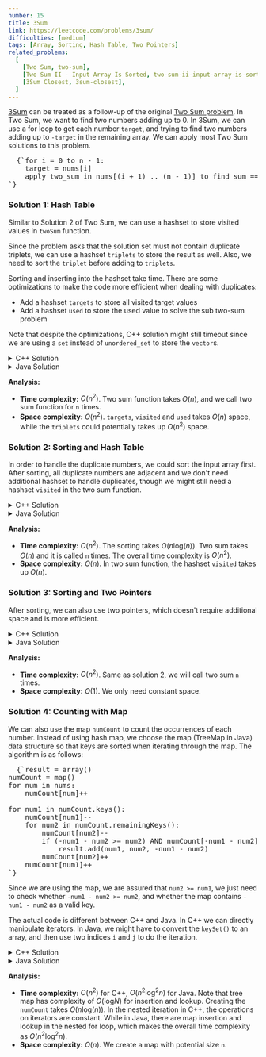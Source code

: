 ```yaml
---
number: 15
title: 3Sum
link: https://leetcode.com/problems/3sum/
difficulties: [medium]
tags: [Array, Sorting, Hash Table, Two Pointers]
related_problems:
  [
    [Two Sum, two-sum],
    [Two Sum II - Input Array Is Sorted, two-sum-ii-input-array-is-sorted],
    [3Sum Closest, 3sum-closest],
  ]
---
```



[3Sum](https://leetcode.com/problems/3sum/) can be treated as a follow-up of the original [Two Sum problem](https://leetcode.com/problems/two-sum/). In Two Sum, we want to find two numbers adding up to 0. In 3Sum, we can use a for loop to get each number `target`, and trying to find two numbers adding up to `-target` in the remaining array. We can apply most <Link to="/en/solution/two-sum">Two Sum solutions</Link> to this problem.

<pre class="pseudo-code">
  {`for i = 0 to n - 1:
    target = nums[i]
    apply two_sum in nums[(i + 1) .. (n - 1)] to find sum == -target
`}
</pre>

<h3 id="solution_1">Solution 1: Hash Table</h3>

Similar to <Link to="/en/solution/two-sum#solution_2">Solution 2 of Two Sum</Link>, we can use a hashset to store visited values in `twoSum` function.

Since the problem asks that the solution set must not contain duplicate triplets, we can use a hashset `triplets` to store the result as well. Also, we need to sort the `triplet` before adding to `triplets`.

Sorting and inserting into the hashset take time. There are some optimizations to make the code more efficient when dealing with duplicates:

- Add a hashset `targets` to store all visited target values
- Add a hashset `used` to store the used value to solve the sub two-sum problem

Note that despite the optimizations, C++ solution might still timeout since we are using a `set` instead of `unordered_set` to store the `vector`s.

<details class="code-details">
    <summary>C++ Solution</summary>

```cpp
class Solution {
private:
    void twoSum(vector<int>& nums, int target, int start, set<vector<int>>& triplets) {
        int n = nums.size();
        unordered_set<int> visited;
        unordered_set<int> used;
        for (int i = start; i < n; i++) {
            int num = nums[i];
            if (visited.count(-target - num) > 0 && used.count(num) == 0) {
                vector<int> triplet{target, -target - num, num};
                sort(triplet.begin(), triplet.end());
                triplets.insert(triplet);
                visited.insert(num);
                used.insert(num);
            }
            else {
                visited.insert(num);
            }
        }
    }

public:
    vector<vector<int>> threeSum(vector<int>& nums) {
        int n = nums.size();
        set<vector<int>> triplets;
        unordered_set<int> targets;

        for (int i = 0; i < n; i++) {
            int target = nums[i];
            if (targets.count(target) == 0) {
                twoSum(nums, target, i + 1, triplets);
                targets.insert(target);
            }
        }

        return vector<vector<int>>(triplets.begin(), triplets.end());
    }
};
```

</details>

<details class="code-details">
    <summary>Java Solution</summary>

```java
class Solution {
    private void twoSum(int[] nums, int target, int start, Set<List<Integer>> triplets) {
        int n = nums.length;
        Set<Integer> visited = new HashSet<>();
        Set<Integer> used = new HashSet<>();
        for (int i = start; i < n; i++) {
            int num = nums[i];
            if (visited.contains(-target - num) && !used.contains(num)) {
                List<Integer> triplet = Arrays.asList(target, -target - num, num);
                Collections.sort(triplet);
                triplets.add(triplet);
                visited.add(num);
                used.add(num);
            }
            else {
                visited.add(num);
            }
        }
    }

    public List<List<Integer>> threeSum(int[] nums) {
        int n = nums.length;
        Set<List<Integer>> triplets = new HashSet<>();
        Set<Integer> targets = new HashSet<>();

        for (int i = 0; i < n; i++) {
            int target = nums[i];
            if (!targets.contains(target)) {
                twoSum(nums, target, i + 1, triplets);
                targets.add(target);
            }
        }

        List<List<Integer>> result = new ArrayList<>(triplets);
        return result;
    }
}
```

</details>

**Analysis:**

- **Time complexity:** $O(n^2)$. Two sum function takes $O(n)$, and we call two sum function for `n` times.
- **Space complexity:** $O(n^2)$. `targets`, `visited` and `used` takes $O(n)$ space, while the `triplets` could potentially takes up $O(n^2)$ space.

<h3 id="solution_2">Solution 2: Sorting and Hash Table</h3>

In order to handle the duplicate numbers, we could sort the input array first. After sorting, all duplicate numbers are adjacent and we don't need additional hashset to handle duplicates, though we might still need a hashset `visited` in the two sum function.

<details class="code-details">
    <summary>C++ Solution</summary>

```cpp
class Solution {
private:
    unordered_set<int> visited;

    void twoSum(vector<int>& nums, int target, int start, vector<vector<int>>& result) {
        int n = nums.size();

        for (int i = start; i < n; i++) {
            int num = nums[i];
            if (visited.count(-target - num) > 0) {
                result.push_back({target, -target - num, num});
                while (i + 1 < n && nums[i + 1] == num) {
                    i++;
                }
            }
            else {
                visited.insert(num);
            }
        }

        visited.clear();
    }

public:
    vector<vector<int>> threeSum(vector<int>& nums) {
        int n = nums.size();
        sort(nums.begin(), nums.end());
        vector<vector<int>> result;

        for (int i = 0; i < n; i++) {
            if (i == 0 || nums[i] != nums[i - 1]) {
                int target = nums[i];
                twoSum(nums, target, i + 1, result);
            }
        }

        return result;
    }
};
```

</details>

<details class="code-details">
    <summary>Java Solution</summary>

```java
class Solution {
    private void twoSum(int[] nums, int target, int start, List<List<Integer>> result) {
        int n = nums.length;
        Set<Integer> visited = new HashSet<>();

        for (int i = start; i < n; i++) {
            int num = nums[i];
            if (visited.contains(-target - num)) {
                result.add(Arrays.asList(target, -target - num, num));
                while (i + 1 < n && nums[i + 1] == num) {
                    i++;
                }
            }
            else {
                visited.add(num);
            }
        }
    }

    public List<List<Integer>> threeSum(int[] nums) {
        int n = nums.length;
        Arrays.sort(nums);
        List<List<Integer>> result = new ArrayList<>();

        for (int i = 0; i < n; i++) {
            if (i == 0 || nums[i] != nums[i - 1]) {
                int target = nums[i];
                twoSum(nums, target, i + 1, result);
            }
        }

        return result;
    }
}
```

</details>

**Analysis:**

- **Time complexity:** $O(n^2)$. The sorting takes $O(n\text{log}(n))$. Two sum takes $O(n)$ and it is called `n` times. The overall time complexity is $O(n^2)$.
- **Space complexity:** $O(n)$. In two sum function, the hashset `visited` takes up $O(n)$.

<h3 id="solution_3">Solution 3: Sorting and Two Pointers</h3>

After sorting, we can also use two pointers, which doesn't require additional space and is more efficient.

<details class="code-details">
    <summary>C++ Solution</summary>

```cpp
class Solution {
private:
    void twoSum(vector<int>& nums, int target, int start, vector<vector<int>>& result) {
        int p1 = start, p2 = nums.size() - 1;
        while (p1 < p2) {
            int num1 = nums[p1], num2 = nums[p2];
            if (num1 + num2 == -target) {
                result.push_back({target, num1, num2});
                if (num1 == num2) {
                    return;
                }
                while (nums[p1] == num1) {
                    p1++;
                }
                while (nums[p2] == num2) {
                    p2--;
                }
            }
            else if (num1 + num2 < -target) {
                p1++;
            }
            else {
                p2--;
            }
        }
    }

public:
    vector<vector<int>> threeSum(vector<int>& nums) {
        int n = nums.size();
        sort(nums.begin(), nums.end());
        vector<vector<int>> result;

        for (int i = 0; i < n; i++) {
            if (i == 0 || nums[i] != nums[i - 1]) {
                int target = nums[i];
                twoSum(nums, target, i + 1, result);
            }
        }

        return result;
    }
};
```

</details>

<details class="code-details">
    <summary>Java Solution</summary>

```java
class Solution {
    private void twoSum(int[] nums, int target, int start, List<List<Integer>> result) {
        int p1 = start, p2 = nums.length - 1;
        while (p1 < p2) {
            int num1 = nums[p1], num2 = nums[p2];
            if (num1 + num2 == -target) {
                result.add(Arrays.asList(target, num1, num2));
                if (num1 == num2) {
                    return;
                }

                while (nums[p1] == num1) {
                    p1++;
                }

                while (nums[p2] == num2) {
                    p2--;
                }
            }
            else if (num1 + num2 < -target) {
                p1++;
            }
            else {
                p2--;
            }
        }
    }

    public List<List<Integer>> threeSum(int[] nums) {
        int n = nums.length;
        Arrays.sort(nums);
        List<List<Integer>> result = new ArrayList<>();

        for (int i = 0; i < n; i++) {
            if (i == 0 || nums[i] != nums[i - 1]) {
                int num = nums[i];
                twoSum(nums, num, i + 1, result);
            }
        }

        return result;
    }
}
```

</details>

**Analysis:**

- **Time complexity:** $O(n^2)$. Same as solution 2, we will call two sum `n` times.
- **Space complexity:** $O(1)$. We only need constant space.

<h3 id="solution_4">Solution 4: Counting with Map</h3>

We can also use the map `numCount` to count the occurrences of each number. Instead of using hash map, we choose the map (TreeMap in Java) data structure so that keys are sorted when iterating through the map. The algorithm is as follows:

<pre class="pseudo-code">
  {`result = array()
numCount = map()
for num in nums:
    numCount[num]++

for num1 in numCount.keys():
    numCount[num1]--
    for num2 in numCount.remainingKeys():
        numCount[num2]--
        if (-num1 - num2 >= num2) AND numCount[-num1 - num2] > 0:
            result.add(num1, num2, -num1 - num2)
        numCount[num2]++
    numCount[num1]++
`}
</pre>

Since we are using the map, we are assured that `num2 >= num1`, we just need to check whether `-num1 - num2 >= num2`, and whether the map contains `-num1 - num2` as a valid key.

The actual code is different between C++ and Java. In C++ we can directly manipulate iterators. In Java, we might have to convert the `keySet()` to an array, and then use two indices `i` and `j` to do the iteration.

<details class="code-details">
    <summary>C++ Solution</summary>

```cpp
class Solution {
public:
    vector<vector<int>> threeSum(vector<int>& nums) {
        map<int, int> numCount;
        vector<vector<int>> result;

        for (int num : nums) {
            numCount[num]++;
        }


        for (auto it = numCount.begin(); it != numCount.end(); it++) {
            int num1 = (*it).first;
            (*it).second = (*it).second - 1;
            for (auto it2 = it; it2 != numCount.end(); it2++) {
                if ((*it2).second > 0) {
                    int num2 = (*it2).first;
                    if (num2 > -num1 - num2) {
                        break;
                    }
                    (*it2).second = (*it2).second - 1;
                    if (numCount.count(-num1 - num2) > 0 && numCount[-num1 - num2] > 0) {
                        result.push_back({num1, num2, -num1 - num2});
                    }
                    (*it2).second = (*it2).second + 1;
                }
            }
            (*it).second = (*it).second + 1;
        }

        return result;
    }
};
```

</details>

<details class="code-details">
    <summary>Java Solution</summary>

```java
class Solution {
    public List<List<Integer>> threeSum(int[] nums) {
        List<List<Integer>> result = new ArrayList<>();
        Map<Integer, Integer> numCount = new TreeMap();
        for (int num : nums) {
            numCount.put(num, numCount.getOrDefault(num, 0) + 1);
        }

        List<Integer> sortedNums = new ArrayList<>(numCount.keySet());

        for (int i = 0; i < sortedNums.size(); i++) {
            int num1 = sortedNums.get(i);
            numCount.put(num1, numCount.get(num1) - 1);
            for (int j = i; j < sortedNums.size(); j++) {
                int num2 = sortedNums.get(j);
                if (num2 > -num1 - num2) {
                    break;
                }
                if (numCount.get(num2) > 0) {
                    numCount.put(num2, numCount.get(num2) - 1);
                    if (numCount.getOrDefault(-num1 - num2, 0) > 0) {
                        result.add(Arrays.asList(num1, num2, -num1 - num2));
                    }
                    numCount.put(num2, numCount.get(num2) + 1);
                }
            }
            numCount.put(num1, numCount.get(num1) + 1);
        }

        return result;
    }
}
```

</details>

**Analysis:**

- **Time complexity:** $O(n^2)$ for C++, $O(n^2\text{log}^2n)$ for Java. Note that tree map has complexity of $O(\text{log}N)$ for insertion and lookup. Creating the `numCount` takes $O(n\text{log}(n))$. In the nested iteration in C++, the operations on iterators are constant. While in Java, there are map insertion and lookup in the nested for loop, which makes the overall time complexity as $O(n^2\text{log}^2n)$.
- **Space complexity:** $O(n)$. We create a map with potential size `n`.
